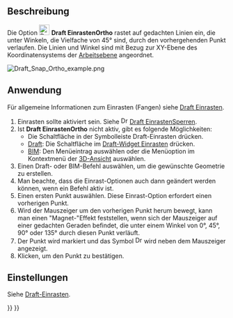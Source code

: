 <languages/>

{{Docnav
|[[Draft_Snap_Near|Snap Near]]
|[[Draft_Snap_Grid|Snap Grid]]
|[[Draft_Workbench|Draft]]
|IconL=Draft_Snap_Near.svg
|IconR=Draft_Snap_Grid.svg
|IconC=Workbench_Draft.svg
}}

{{GuiCommand/de
|Name=Draft Snap Ortho
|Name/de=Draft EinrastenOrtho
|MenuLocation=Einrasten → Orthogonal einrasten
|Workbenches=[[Draft_Workbench/de|Draft]], [[BIM_Workbench/de|BIM]]
|SeeAlso=[[Draft_Snap/de|Draft Einrasten]], [[Draft_Snap_Lock/de|Draft EinrastenSperren]]
}}

<span id="Description"></span>
== Beschreibung ==

Die Option [[Image:Draft_Snap_Ortho.svg|24px]] '''Draft EinrastenOrtho''' rastet auf gedachten Linien ein, die unter Winkeln, die Vielfache von 45° sind, durch den vorhergehenden Punkt verlaufen. Die Linien und Winkel sind mit Bezug zur XY-Ebene des Koordinatensystems der [[Draft_SelectPlane/de|Arbeitsebene]] angeordnet.

[[Image:Draft_Snap_Ortho_example.png]]
{{Caption|Einrasten des zweiten Punktes einer Linie auf eine gedachte Linie, die unter einem Winkel von 45° zur X-Achse verläuft; die kleinen magentafarbenen Kreise zeigen alle möglichen Richtungen an.}}

<span id="Usage"></span>
==Anwendung==

Für allgemeine Informationen zum Einrasten (Fangen) siehe [[Draft_Snap/de|Draft Einrasten]].

# Einrasten sollte aktiviert sein. Siehe [[Image:Draft_Snap_Lock.svg|16px]] [[Draft_Snap_Lock/de|Draft EinrastenSperren]].
# Ist '''Draft EinrastenOrtho''' nicht aktiv, gibt es folgende Möglichkeiten:
#* Die Schaltfläche {{Button|[[Image:Draft_Snap_Ortho.svg|16px]] [[Draft_Snap_Ortho/de|Orthogonal einrasten]]}} in der Symbolleiste Draft-Einrasten drücken.
#* [[Draft_Workbench/de|Draft]]: Die Schaltfläche {{Button|[[Image:Draft_Snap_Ortho.svg|16px]] [[Draft_Snap_Ortho/de|Orthogonal einrasten]]}} im [[Draft_snap_widget/de|Draft-Widget Einrasten]] drücken.
#* [[BIM_Workbench/de|BIM]]: Den Menüeintrag {{MenuCommand|Einrasten → [[Image:Draft_Snap_Ortho.svg|16px]] Orthogonal einrasten}} auswählen oder die Menüoption im Kontextmenü der [[3D_view/de|3D-Ansicht]] auswählen.
# Einen Draft- oder BIM-Befehl auswählen, um die gewünschte Geometrie zu erstellen.
# Man beachte, dass die Einrast-Optionen auch dann geändert werden können, wenn ein Befehl aktiv ist.
# Einen ersten Punkt auswählen. Diese Einrast-Option erfordert einen vorherigen Punkt.
# Wird der Mauszeiger um den vorherigen Punkt herum bewegt, kann man einen "Magnet-"Effekt feststellen, wenn sich der Mauszeiger auf einer gedachten Geraden befindet, die unter einem Winkel von 0°, 45°, 90° oder 135° durch diesen Punkt verläuft.
# Der Punkt wird markiert und das Symbol [[Image:Draft_Snap_Ortho.svg|16px]] wird neben dem Mauszeiger angezeigt.
# Klicken, um den Punkt zu bestätigen.

<span id="Preferences"></span>
==Einstellungen==

Siehe [[Draft_Snap/de#Einstellungen|Draft-Einrasten]].


{{Docnav
|[[Draft_Snap_Near|Snap Near]]
|[[Draft_Snap_Grid|Snap Grid]]
|[[Draft_Workbench|Draft]]
|IconL=Draft_Snap_Near.svg
|IconR=Draft_Snap_Grid.svg
|IconC=Workbench_Draft.svg
}}

{{Draft Tools navi{{#translation:}}}}
{{Userdocnavi{{#translation:}}}}